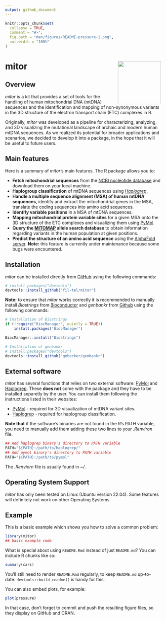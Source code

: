 ```yaml
---
output: github_document
---
```



<!-- README.md is generated from README.Rmd. Please edit that file -->

```r
knitr::opts_chunk$set(
  collapse = TRUE,
  comment = "#>",
  fig.path = "man/figures/README-pressure-1.png",
  out.width = "100%"
)
```

# mitor <img src="man/figures/logo.png" align="right" height="139" alt="" />

<!-- badges: start -->
<!-- badges: end -->

## Overview

*mitor* is a kit that provides a set of tools for the handling of human mitochondrial DNA (mtDNA) sequences and the identification and mapping of non-synonymous variants in the 3D structure of the electron transport chain (ETC) complexes in R.

Originally, *mitor* was developed as a pipeline for characterizing, analyzing, and 3D visualizing the mutational landscape of archaic and modern human mtDNA sequences. As we realized its potential for broader applications and scenarios, we decided to develop it into a package, in the hope that it will be useful to future users.

## Main features

Here is a summary of *mitor*'s main features. The R package allows you to:

- **Fetch mitochondrial sequences** from the [NCBI nucleotide database](https://www.ncbi.nlm.nih.gov/nucleotide/) and download them on your local machine.
- **Haplogroup classification** of mtDNA sequences using [*Haplogrep*](https://haplogrep.i-med.ac.at/).
- **Handle a multiple sequence alignment (MSA) of human mtDNA sequences**, identify and extract the mitochondrial genes in the MSA, translate the coding sequences into amino acid sequences.
- **Identify variable positions** in a MSA of mtDNA sequences.
- **Mapping mitochondrial protein variable sites** for a given MSA onto the 3D structure of the ETC complexes and visualizing them using [PyMol](https://www.pymol.org/).
- **Query the [MITOMAP](https://www.mitomap.org/allelesearch.html) allele search database** to obtain information regarding variants in the human population at given positions.
- **Predict the structure of an amino acid sequence** using the [AlphaFold server](https://alphafoldserver.com/). **Note:** this feature is currently under maintenance because some bugs were encountered.

## Installation

*mitor* can be installed directly from [GitHub](https://github.com/) using the following commands:

``` r
# install.packages("devtools")
devtools::install_github("fil-tel/mitor")
```

**Note:** to ensure that *mitor* works correctly it is recommended to manually install *Biostrings* from [Bioconductor](https://www.bioconductor.org/) and *genbankr* from [Github](https://github.com/gmbecker/genbankr) using the following commands:

``` r
# Installation of Biostrings
if (!require("BiocManager", quietly = TRUE))
    install.packages("BiocManager")

BiocManager::install("Biostrings")
```

``` r
# Installation of genbankr
# install.packages("devtools")
devtools::install_github("gmbecker/genbankr")
```

## External software

*mitor* has several functions that relies on two external software: [PyMol](https://www.pymol.org/) and [Haplogrep](https://haplogrep.i-med.ac.at/). These **does not** come with the package and they have to be installed separetly by the user. You can install them following the instructions listed in their websites:

- [PyMol](https://pymol.org/dokuwiki/doku.php?id=installation) - required for 3D visualization of mtDNA variant sites.
- [Haplogrep](https://haplogrep.readthedocs.io/en/latest/installation/) - required for haplogroup classification.

**Note that** if the software's binaries are not found in the R's PATH variable, you need to manually add them adding these two lines to your *.Renviron* file.

``` r
## Add haplogrep binary's directory to PATH variable
PATH="${PATH}:/path/to/haplogrep/"
## Add pymol binary's directory to PATH variable
PATH="${PATH}:/path/to/pymol"
```

The *.Renviorn* file is usually found in *~/*.

## Operating System Support

*mitor* has only been tested on Linux (Ubuntu version 22.04). Some features will definitely not work on other Operating Systems.

## Example

This is a basic example which shows you how to solve a common problem:

```r
library(mitor)
## basic example code
```

What is special about using `README.Rmd` instead of just `README.md`? You can include R chunks like so:

```r
summary(cars)
```

You'll still need to render `README.Rmd` regularly, to keep `README.md` up-to-date. `devtools::build_readme()` is handy for this.

You can also embed plots, for example:

```r
plot(pressure)
```

In that case, don't forget to commit and push the resulting figure files, so they display on GitHub and CRAN.
